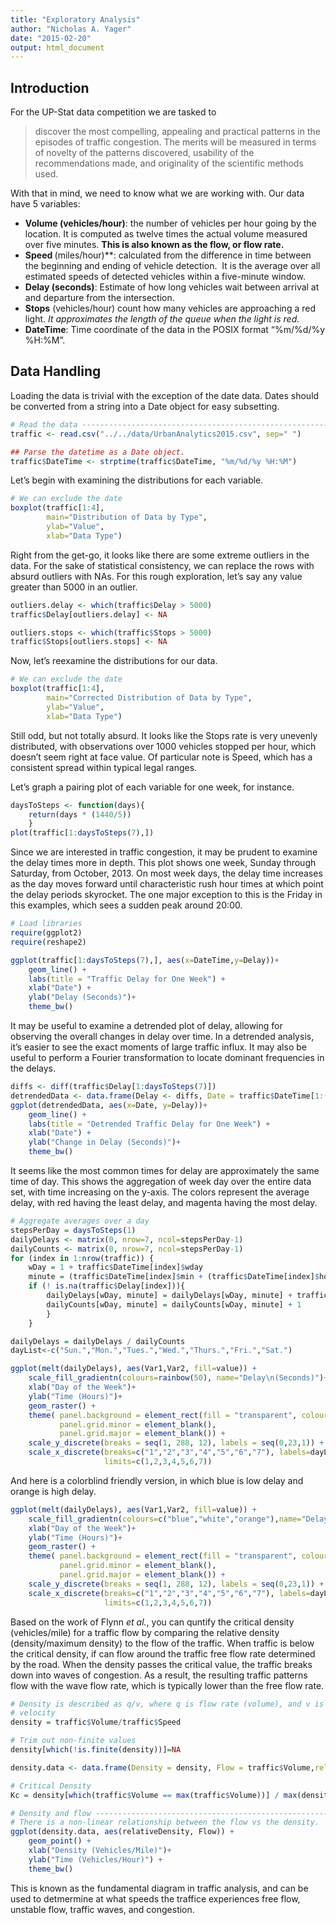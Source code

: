 ```yaml
---
title: "Exploratory Analysis"
author: "Nicholas A. Yager"
date: "2015-02-20"
output: html_document
---
```


## Introduction

For the UP-Stat data competition we are tasked to

> discover the most compelling, appealing and practical patterns in the episodes 
> of traffic congestion. The merits will be measured in terms of novelty of the 
> patterns discovered, usability of the recommendations made, and originality of
> the scientific methods used.

With that in mind, we need to know what we are working with. Our data have 5
variables:

- **Volume (vehicles/hour)**: the number of vehicles per hour going by the 
location. It is computed as twelve times the actual volume measured over 
five minutes. **This is also known as the flow, or flow rate.**
- **Speed **(miles/hour)**: calculated from the difference in time between the 
beginning and ending of vehicle detection.  It is the average over all 
estimated speeds of detected vehicles within a five-minute window.
- **Delay (seconds)**: Estimate of how long vehicles wait between arrival at and
departure from the intersection.
- **Stops** (vehicles/hour) count how many vehicles are approaching a red light.
*It approximates the length of the queue when the light is red.*
- **DateTime**: Time coordinate of the data in the POSIX format "%m/%d/%y %H:%M".

## Data Handling

Loading the data is trivial with the exception of the date data. Dates should be
converted from a string into a Date object for easy subsetting.
```r
# Read the data ----------------------------------------------------------------
traffic <- read.csv("../../data/UrbanAnalytics2015.csv", sep=" ")

## Parse the datetime as a Date object.
traffic$DateTime <- strptime(traffic$DateTime, "%m/%d/%y %H:%M")
```

Let's begin with examining the distributions for each variable.
```r
# We can exclude the date
boxplot(traffic[1:4],
        main="Distribution of Data by Type",
        ylab="Value",
        xlab="Data Type")
```

Right from the get-go, it looks like there are some extreme outliers in the data.
For the sake of statistical consistency, we can replace the rows with absurd 
outliers with NAs. For this rough exploration, let's say any value greater than
5000 in an outlier.
```r
outliers.delay <- which(traffic$Delay > 5000)
traffic$Delay[outliers.delay] <- NA

outliers.stops <- which(traffic$Stops > 5000)
traffic$Stops[outliers.stops] <- NA
```

Now, let's reexamine the distributions for our data.
```r
# We can exclude the date
boxplot(traffic[1:4],
        main="Corrected Distribution of Data by Type",
        ylab="Value",
        xlab="Data Type")
```

Still odd, but not totally absurd. It looks like the Stops rate is very unevenly
distributed, with observations over 1000 vehicles stopped per hour, which doesn't
seem right at face value. Of particular note is Speed, which has a consistent
spread within typical legal ranges.

Let's graph a pairing plot of each variable for one week, for instance.

```r
daysToSteps <- function(days){
    return(days * (1440/5))
    }
plot(traffic[1:daysToSteps(7),])
```

Since we are interested in traffic congestion, it may be prudent to examine the
delay times more in depth. This plot shows one week, Sunday through Saturday, from
October, 2013. On most week days, the delay time increases as the day moves forward
until characteristic rush hour times at which point the delay periods skyrocket.
The one major exception to this is the Friday in this examples, which sees a sudden
peak around 20:00.
```r
# Load libraries
require(ggplot2)
require(reshape2)
```

```r
ggplot(traffic[1:daysToSteps(7),], aes(x=DateTime,y=Delay))+
    geom_line() +
    labs(title = "Traffic Delay for One Week") +
    xlab("Date") +
    ylab("Delay (Seconds)")+
    theme_bw()
```

It may be useful to examine a detrended plot of delay, allowing for observing the
overall changes in delay over time. In a detrended analysis, it's easier to see
the exact moments of large traffic influx. It may also be useful to perform a
Fourier transformation to locate dominant frequencies in the delays.

```r
diffs <- diff(traffic$Delay[1:daysToSteps(7)])
detrendedData <- data.frame(Delay <- diffs, Date = traffic$DateTime[1:(daysToSteps(7)-1)])
ggplot(detrendedData, aes(x=Date, y=Delay))+
    geom_line() +
    labs(title = "Detrended Traffic Delay for One Week") +
    xlab("Date") +
    ylab("Change in Delay (Seconds)")+
    theme_bw()
```

It seems like the most common times for delay are approximately the same time of
day. This shows the aggregation of week day over the entire data set, with time
increasing on the y-axis. The colors represent the average delay, with red having the
least delay, and magenta having the most delay.

```r
# Aggregate averages over a day
stepsPerDay = daysToSteps(1)
dailyDelays <- matrix(0, nrow=7, ncol=stepsPerDay-1)
dailyCounts <- matrix(0, nrow=7, ncol=stepsPerDay-1)
for (index in 1:nrow(traffic)) {
    wDay = 1 + traffic$DateTime[index]$wday
    minute = (traffic$DateTime[index]$min + (traffic$DateTime[index]$hour * 60)) / 5
    if (! is.na(traffic$Delay[index])){
        dailyDelays[wDay, minute] = dailyDelays[wDay, minute] + traffic$Delay[index]
        dailyCounts[wDay, minute] = dailyCounts[wDay, minute] + 1
        }
    }

dailyDelays = dailyDelays / dailyCounts
dayList<-c("Sun.","Mon.","Tues.","Wed.","Thurs.","Fri.","Sat.")

ggplot(melt(dailyDelays), aes(Var1,Var2, fill=value)) +
    scale_fill_gradientn(colours=rainbow(50), name="Delay\n(Seconds)")+
    xlab("Day of the Week")+
    ylab("Time (Hours)")+
    geom_raster() +
    theme( panel.background = element_rect(fill = "transparent", colour = NA),
           panel.grid.minor = element_blank(),
           panel.grid.major = element_blank()) +
    scale_y_discrete(breaks = seq(1, 288, 12), labels = seq(0,23,1)) +
    scale_x_discrete(breaks=c("1","2","3","4","5","6","7"), labels=dayList, 
                     limits=c(1,2,3,4,5,6,7))
```

And here is a colorblind friendly version, in which blue is low delay and orange
is high delay.

```r
ggplot(melt(dailyDelays), aes(Var1,Var2, fill=value)) +
    scale_fill_gradientn(colours=c("blue","white","orange"),name="Delay\n(Seconds)")+
    xlab("Day of the Week")+
    ylab("Time (Hours)")+
    geom_raster() +
    theme( panel.background = element_rect(fill = "transparent", colour = NA),
           panel.grid.minor = element_blank(),
           panel.grid.major = element_blank()) +
    scale_y_discrete(breaks = seq(1, 288, 12), labels = seq(0,23,1)) +
    scale_x_discrete(breaks=c("1","2","3","4","5","6","7"), labels=dayList, 
                     limits=c(1,2,3,4,5,6,7))
```

Based on the work of Flynn _et al._, you can quntify the critical density (vehicles/mile)
for a traffic flow by comparing the relative density (density/maximum density) to
the flow of the traffic. When traffic is below the critical density, if can flow
around the traffic free flow rate determined by the road. When the density passes
the critical value, the traffic breaks down into waves of congestion. As a result,
the resulting traffic patterns flow with the wave flow rate, which is typically
lower than the free flow rate.

```r
# Density is described as q/v, where q is flow rate (volume), and v is average
# velocity
density = traffic$Volume/traffic$Speed

# Trim out non-finite values
density[which(!is.finite(density))]=NA

density.data <- data.frame(Density = density, Flow = traffic$Volume,relativeDensity=density/max(density,na.rm=T))

# Critical Density
Kc = density[which(traffic$Volume == max(traffic$Volume))] / max(density, na.rm=T)

# Density and flow -------------------------------------------------------------
# There is a non-linear relationship between the flow vs the density.
ggplot(density.data, aes(relativeDensity, Flow)) +
    geom_point() +
    xlab("Density (Vehicles/Mile)")+
    ylab("Time (Vehicles/Hour)") +
    theme_bw()
```

This is known as the fundamental diagram in traffic analysis, and can be used to
detmermine at what speeds the traffice experiences free flow, unstable flow,
traffic waves, and congestion.